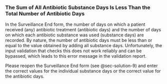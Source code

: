 ### The Sum of All Antibiotic Substance Days Is Less Than the Total Number of Antibiotic Days {#sec-problem-details-13}

In the Surveillance End form, the number of days on which a patient received (any) antibiotic treatment (antibiotic days) and the number of days on which each antibiotic substance was used (substance days) are recorded.
By nature, the number of antibiotic days must be less than or equal to the value obtained by adding all substance days.
Unfortunately, the input validation that checks this does not work reliably and can be bypassed, which leads to this error message in the validation report.

Please reopen the Surveillance End form (see @sec-solution-9) and enter the correct values for the individual substance days or the correct value for the antibiotic days.
